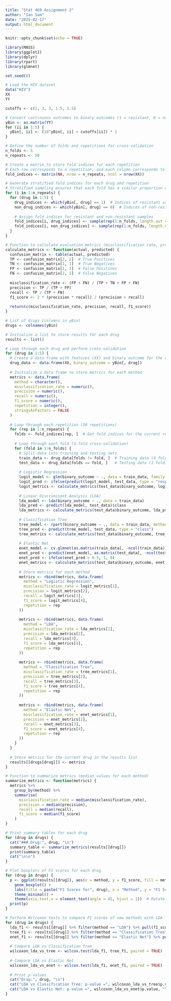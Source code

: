 ```yaml
---
title: "Stat 469 Assignment 2"
author: "Ian Sam"
date: "2025-02-17"
output: html_document
---
```


```r
knitr::opts_chunk$set(echo = TRUE)
```

```r
library(MASS)
library(ggplot2)
library(dplyr)
library(rpart)
library(glmnet)

set.seed(0)

# Load the HIV dataset
data("HIV")
XX  
YY 

cutoffs <- c(2, 3, 3, 1.5, 1.5)

# Convert continuous outcomes to binary outcomes (1 = resistant, 0 = non-resistant)
yBin <- as.matrix(YY)
for (ii in 1:5) {
  yBin[, ii] <- (10^yBin[, ii] < cutoffs[ii]) * 1
}

# Define the number of folds and repetitions for cross-validation
n_folds <- 5
n_repeats <- 50

# Create a matrix to store fold indices for each repetition
# Each row corresponds to a repetition, and each column corresponds to a sample
fold_indices <- matrix(NA, nrow = n_repeats, ncol = nrow(XX))

# Generate stratified fold indices for each drug and repetition
# Stratified sampling ensures that each fold has a similar proportion of resistant and non-resistant samples
for (i in 1:n_repeats) {
  for (drug in 1:5) {
    drug_indices <- which(yBin[, drug] == 1)  # Indices of resistant samples
    non_drug_indices <- which(yBin[, drug] == 0)  # Indices of non-resistant samples
    
    # Assign fold indices for resistant and non-resistant samples
    fold_indices[i, drug_indices] <- sample(rep(1:n_folds, length.out = length(drug_indices)))
    fold_indices[i, non_drug_indices] <- sample(rep(1:n_folds, length.out = length(non_drug_indices)))
  }
}

# Function to calculate evaluation metrics (misclassification rate, precision, recall, F1 score)
calculate_metrics <- function(actual, predicted) {
  confusion_matrix <- table(actual, predicted)
  TP <- confusion_matrix[2, 2]  # True Positives
  TN <- confusion_matrix[1, 1]  # True Negatives
  FP <- confusion_matrix[1, 2]  # False Positives
  FN <- confusion_matrix[2, 1]  # False Negatives
  
  misclassification_rate <- (FP + FN) / (TP + TN + FP + FN)
  precision <- TP / (TP + FP)
  recall <- TP / (TP + FN)
  f1_score <- 2 * (precision * recall) / (precision + recall)
  
  return(c(misclassification_rate, precision, recall, f1_score))
}

# List of drugs (columns in yBin)
drugs <- colnames(yBin)

# Initialize a list to store results for each drug
results <- list()

# Loop through each drug and perform cross-validation
for (drug in 1:5) {
  # Create a data frame with features (XX) and binary outcome for the current drug
  drug_data <- data.frame(XX, binary_outcome = yBin[, drug])
  
  # Initialize a data frame to store metrics for each method
  metrics <- data.frame(
    method = character(),
    misclassification_rate = numeric(),
    precision = numeric(),
    recall = numeric(),
    f1_score = numeric(),
    repetition = integer(),
    stringsAsFactors = FALSE
  )
  
  # Loop through each repetition (50 repetitions)
  for (rep in 1:n_repeats) {
    folds <- fold_indices[rep, ]  # Get fold indices for the current repetition
    
    # Loop through each fold (5-fold cross-validation)
    for (fold in 1:n_folds) {
      # Split data into training and testing sets
      train_data <- drug_data[folds != fold, ]  # Training data (4 folds)
      test_data <- drug_data[folds == fold, ]   # Testing data (1 fold)
      
      # Logistic Regression
      logit_model <- glm(binary_outcome ~ ., data = train_data, family = binomial, control = list(maxit = 100))
      logit_pred <- ifelse(predict(logit_model, test_data, type = "response") > 0.5, 1, 0)
      logit_metrics <- calculate_metrics(test_data$binary_outcome, logit_pred)
      
      # Linear Discriminant Analysis (LDA)
      lda_model <- lda(binary_outcome ~ ., data = train_data)
      lda_pred <- predict(lda_model, test_data)$class
      lda_metrics <- calculate_metrics(test_data$binary_outcome, lda_pred)
      
      # Classification Tree
      tree_model <- rpart(binary_outcome ~ ., data = train_data, method = "class")
      tree_pred <- predict(tree_model, test_data, type = "class")
      tree_metrics <- calculate_metrics(test_data$binary_outcome, tree_pred)
      
      # Elastic Net
      enet_model <- cv.glmnet(as.matrix(train_data[, -ncol(train_data)]), train_data$binary_outcome, family = "binomial", alpha = 0.5)
      enet_pred <- predict(enet_model, as.matrix(test_data[, -ncol(test_data)]), type = "response")
      enet_pred <- ifelse(enet_pred > 0.5, 1, 0)
      enet_metrics <- calculate_metrics(test_data$binary_outcome, enet_pred)
      
      # Store metrics for each method
      metrics <- rbind(metrics, data.frame(
        method = "Logistic Regression",
        misclassification_rate = logit_metrics[1],
        precision = logit_metrics[2],
        recall = logit_metrics[3],
        f1_score = logit_metrics[4],
        repetition = rep
      ))
      
      metrics <- rbind(metrics, data.frame(
        method = "LDA",
        misclassification_rate = lda_metrics[1],
        precision = lda_metrics[2],
        recall = lda_metrics[3],
        f1_score = lda_metrics[4],
        repetition = rep
      ))
      
      metrics <- rbind(metrics, data.frame(
        method = "Classification Tree",
        misclassification_rate = tree_metrics[1],
        precision = tree_metrics[2],
        recall = tree_metrics[3],
        f1_score = tree_metrics[4],
        repetition = rep
      ))
      
      metrics <- rbind(metrics, data.frame(
        method = "Elastic Net",
        misclassification_rate = enet_metrics[1],
        precision = enet_metrics[2],
        recall = enet_metrics[3],
        f1_score = enet_metrics[4],
        repetition = rep
      ))
    }
  }
  
  # Store metrics for the current drug in the results list
  results[[drugs[drug]]] <- metrics
}

# Function to summarize metrics (median values for each method)
summarize_metrics <- function(metrics) {
  metrics %>%
    group_by(method) %>%
    summarise(
      misclassification_rate = median(misclassification_rate),
      precision = median(precision),
      recall = median(recall),
      f1_score = median(f1_score)
    )
}

# Print summary tables for each drug
for (drug in drugs) {
  cat("### Drug:", drug, "\n")
  summary_table <- summarize_metrics(results[[drug]])
  print(summary_table)
  cat("\n\n")
}

# Plot boxplots of F1 scores for each drug
for (drug in drugs) {
  p <- ggplot(results[[drug]], aes(x = method, y = f1_score, fill = method)) +
    geom_boxplot() +
    labs(title = paste("F1 Scores for", drug), x = "Method", y = "F1 Score") +
    theme_minimal() +
    theme(axis.text.x = element_text(angle = 45, hjust = 1))  # Rotate x-axis labels 
  print(p)
}

# Perform Wilcoxon tests to compare F1 scores of new methods with LDA
for (drug in drugs) {
  lda_f1 <- results[[drug]] %>% filter(method == "LDA") %>% pull(f1_score)
  tree_f1 <- results[[drug]] %>% filter(method == "Classification Tree") %>% pull(f1_score)
  enet_f1 <- results[[drug]] %>% filter(method == "Elastic Net") %>% pull(f1_score)
  
  # Compare LDA vs Classification Tree
  wilcoxon_lda_vs_tree <- wilcox.test(lda_f1, tree_f1, paired = TRUE)
  
  # Compare LDA vs Elastic Net
  wilcoxon_lda_vs_enet <- wilcox.test(lda_f1, enet_f1, paired = TRUE)
  
  # Print p-values
  cat("Drug:", drug, "\n")
  cat("LDA vs Classification Tree: p-value =", wilcoxon_lda_vs_tree$p.value, "\n")
  cat("LDA vs Elastic Net: p-value =", wilcoxon_lda_vs_enet$p.value, "\n\n")
}
```

